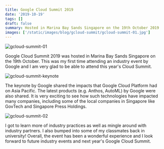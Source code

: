```yaml
---
title: Google Cloud Summit 2019
date: '2019-10-19'
tags: []
draft: false
summary: Hosted in Marina Bay Sands Singapore on the 19th October 2019.
images: ['/static/images/blog/gcloud-summit/gcloud-summit-01.jpg']
---
```


![gcloud-summit-01](/static/images/blog/gcloud-summit/gcloud-summit-01.jpg)

Google Cloud Summit 2019 was hosted in Marina Bay Sands Singapore on the 19th October. This was my first time attending an industry event by Google and I am very glad to be able to attend this year's Cloud Summit.

![gcloud-summit-keynote](/static/images/blog/gcloud-summit/gcloud-summit-keynote.jpg)

The keynote by Google shared the impacts that Google Cloud Platform had on Asia Pacific. The latest products (e.g. Anthos, AutoML) by Google were also shared. It is very exciting to see how such technologies have impacted many companies, including some of the local companies in Singapore like GovTech and Singapore Press Holdings.

![gcloud-summit-02](/static/images/blog/gcloud-summit/gcloud-summit-02.jpg)

I got to learn more of industry practices as well as mingle around with industry partners. I also bumped into some of my classmates back in university! Overall, the event has been a wonderful experience and I look forward to future industry events and next year's Google Cloud Summit.
